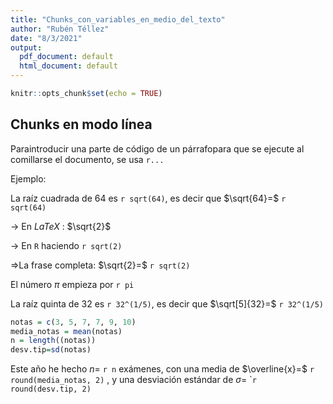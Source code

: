 ---
title: "Chunks_con_variables_en_medio_del_texto"
author: "Rubén Téllez"
date: "8/3/2021"
output:
  pdf_document: default
  html_document: default
---

```{r setup, include=FALSE}
knitr::opts_chunk$set(echo = TRUE)
```

## Chunks en modo línea

Paraintroducir una parte de código de un párrafopara que se ejecute al comillarse el documento, se usa `r...`

Ejemplo:

La raíz cuadrada de 64 es `r sqrt(64)`, es decir que $\sqrt{64}=$ `r sqrt(64)`

$\rightarrow$ En $LaTeX$ : $\sqrt{2}$

$\rightarrow$ En `R` haciendo `r sqrt(2)`

$\Longrightarrow$La frase completa: $\sqrt{2}=$ `r sqrt(2)`


El número $\pi$ empieza por `r pi`

La raíz quinta de 32 es `r 32^(1/5)`, es decir que $\sqrt[5]{32}=$ `r 32^(1/5)`

```{r, results='hide', echo=FALSE}
notas = c(3, 5, 7, 7, 9, 10)
media_notas = mean(notas)
n = length((notas))
desv.tip=sd(notas)
```

Este año he hecho $n=$ `r n` exámenes, con una media de $\overline{x}=$ `r round(media_notas, 2)` , y una desviación estándar de $\sigma =$ ``r round(desv.tip, 2)`


